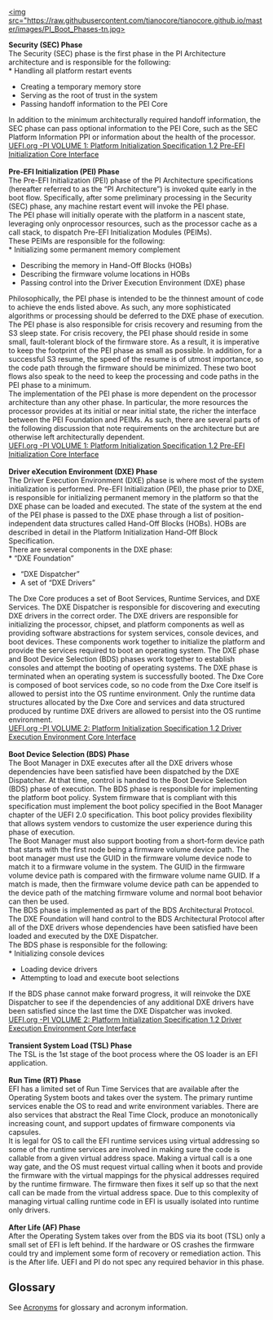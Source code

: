 [[https://raw.githubusercontent.com/tianocore/tianocore.github.io/master/images/PI_Boot_Phases.JPG|
<img src="https://raw.githubusercontent.com/tianocore/tianocore.github.io/master/images/PI_Boot_Phases-tn.jpg>]]

'''Security (SEC) Phase'''<br>
The Security (SEC) phase is the first phase in the PI Architecture architecture and is responsible for
the following:<br>
* Handling all platform restart events
* Creating a temporary memory store
* Serving as the root of trust in the system
* Passing handoff information to the PEI Core
In addition to the minimum architecturally required handoff information, the SEC phase can pass
optional information to the PEI Core, such as the SEC Platform Information PPI or
information about the health of the processor.<br>

[http://uefi.org/specsandtesttools UEFI.org -PI VOLUME 1: Platform Initialization Specification 1.2 Pre-EFI Initialization Core Interface] <br>

<br>'''Pre-EFI Initialization (PEI) Phase'''<br>
The Pre-EFI Initialization (PEI) phase of the PI Architecture specifications (hereafter referred to as
the “PI Architecture”) is invoked quite early in the boot flow. Specifically, after some preliminary
processing in the Security (SEC) phase, any machine restart event will invoke the PEI phase.<br>
The PEI phase will initially operate with the platform in a nascent state, leveraging only onprocessor
resources, such as the processor cache as a call stack, to dispatch Pre-EFI Initialization
Modules (PEIMs).<br>
These PEIMs are responsible for the following:<br>
* Initializing some permanent memory complement
* Describing the memory in Hand-Off Blocks (HOBs)
* Describing the firmware volume locations in HOBs
* Passing control into the Driver Execution Environment (DXE) phase
Philosophically, the PEI phase is intended to be the thinnest amount of code to achieve the ends
listed above. As such, any more sophisticated algorithms or processing should be deferred to the
DXE phase of execution.<br>
The PEI phase is also responsible for crisis recovery and resuming from the S3 sleep state. For crisis
recovery, the PEI phase should reside in some small, fault-tolerant block of the firmware store. As a
result, it is imperative to keep the footprint of the PEI phase as small as possible. In addition, for a
successful S3 resume, the speed of the resume is of utmost importance, so the code path through the
firmware should be minimized. These two boot flows also speak to the need to keep the processing
and code paths in the PEI phase to a minimum.<br>
The implementation of the PEI phase is more dependent on the processor architecture than any other
phase. In particular, the more resources the processor provides at its initial or near initial state, the
richer the interface between the PEI Foundation and PEIMs. As such, there are several parts of the
following discussion that note requirements on the architecture but are otherwise left architecturally
dependent.<br>
[http://www.uefi.org/specsandtesttools UEFI.org -PI VOLUME 1: Platform Initialization Specification 1.2 Pre-EFI Initialization Core Interface] <br>
<br>'''Driver eXecution Environment (DXE) Phase'''<br>
The Driver Execution Environment (DXE) phase is where most of the system initialization is performed. Pre-EFI Initialization (PEI), the phase prior to DXE, is responsible for initializing permanent memory in the platform so that the DXE phase can be loaded and executed. The state of the system at the end of the PEI phase is passed to the DXE phase through a list of position-independent data structures called Hand-Off Blocks (HOBs). HOBs are described in detail in the Platform Initialization Hand-Off Block Specification.<br>
There are several components in the DXE phase:<br>
* “DXE Foundation”
* “DXE Dispatcher”
* A set of “DXE Drivers”
The Dxe Core produces a set of Boot Services, Runtime Services, and DXE Services. The DXE Dispatcher is responsible for discovering and executing DXE drivers in the correct order. The DXE drivers are responsible for initializing the processor, chipset, and platform components as well as providing software abstractions for system services, console devices, and boot devices. These components work together to initialize the platform and provide the services required to boot an operating system. The DXE phase and Boot Device Selection (BDS) phases work together to establish consoles and attempt the booting of operating systems. The DXE phase is terminated when an operating system is successfully booted. The Dxe Core is composed of boot services code, so no code from the Dxe Core itself is allowed to persist into the OS runtime environment. Only the runtime data structures allocated by the Dxe Core and services and data structured produced by runtime DXE drivers are allowed to persist into the OS runtime environment.<br>
[http://www.uefi.org/specsandtesttools UEFI.org -PI VOLUME 2: Platform Initialization Specification 1.2 Driver Execution Environment Core Interface] <br> 

<br>'''Boot Device Selection (BDS) Phase'''<br>
The Boot Manager in DXE executes after all the DXE drivers whose dependencies have been satisfied have been dispatched by the DXE Dispatcher. At that time, control is handed to the Boot Device Selection (BDS) phase of execution. The BDS phase is responsible for implementing the platform boot policy. System firmware that is compliant with this specification must implement the boot policy specified in the Boot Manager chapter of the UEFI 2.0 specification. This boot policy provides flexibility that allows system vendors to customize the user experience during this phase of execution.<br>
The Boot Manager must also support booting from a short-form device path that starts with the first node being a firmware volume device path. The boot manager must use the GUID in the firmware volume device node to match it to a firmware volume in the system. The GUID in the firmware volume device path is compared with the firmware volume name GUID. If a match is made, then the firmware volume device path can be appended to the device path of the matching firmware volume and normal boot behavior can then be used.<br>
The BDS phase is implemented as part of the BDS Architectural Protocol. The DXE Foundation will hand control to the BDS Architectural Protocol after all of the DXE drivers whose dependencies have been satisfied have been loaded and executed by the DXE Dispatcher.<br>
The BDS phase is responsible for the following:<br>
* Initializing console devices
* Loading device drivers
* Attempting to load and execute boot selections
If the BDS phase cannot make forward progress, it will reinvoke the DXE Dispatcher to see if the dependencies of any additional DXE drivers have been satisfied since the last time the DXE Dispatcher was invoked.<br>

[http://www.uefi.org/specsandtesttools UEFI.org -PI VOLUME 2: Platform Initialization Specification 1.2 Driver Execution Environment Core Interface] <br> 

<br>'''Transient System Load (TSL) Phase'''<br>
The TSL is the 1st stage of the boot process where the OS loader is an EFI application.<br>
<br>'''Run Time (RT) Phase'''<br>
EFI has a limited set of Run Time Services that are available after the Operating System boots and takes over the system. The primary runtime services enable the OS to read and write environment variables. There are also services that abstract the Real Time Clock, produce an monotonically increasing count, and support updates of firmware components via capsules.<br>
It is legal for OS to call the EFI runtime services using virtual addressing so some of the runtime services are involved in making sure the code is callable from a given virtual address space. Making a virtual call is a one way gate, and the OS must request virtual calling when it boots and provide the firmware with the virtual mappings for the physical addresses required by the runtime firmware. The firmware then fixes it self up so that the next call can be made from the virtual address space. Due to this complexity of managing virtual calling runtime code in EFI is usually isolated into runtime only drivers.<br>
<br>'''After Life (AF) Phase'''<br>
After the Operating System takes over from the BDS via its boot (TSL)  only a small set of EFI is left behind. If the hardware or OS crashes the  firmware could try and implement some form of recovery or remediation action. This is the After life. UEFI and PI do not spec any required behavior in this phase. 

== Glossary ==
See [[Acronyms-and-Glossary | Acronyms]] for glossary and acronym information.